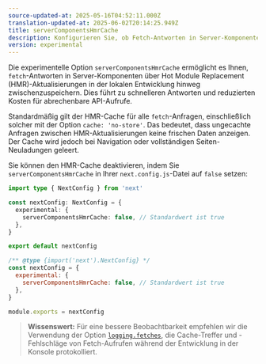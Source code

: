 ```yaml
---
source-updated-at: 2025-05-16T04:52:11.000Z
translation-updated-at: 2025-06-02T20:14:25.949Z
title: serverComponentsHmrCache
description: Konfigurieren Sie, ob Fetch-Antworten in Server-Komponenten über HMR-Aktualisierungsanfragen hinweg zwischengespeichert werden.
version: experimental
---
```


Die experimentelle Option `serverComponentsHmrCache` ermöglicht es Ihnen, `fetch`-Antworten in Server-Komponenten über Hot Module Replacement (HMR)-Aktualisierungen in der lokalen Entwicklung hinweg zwischenzuspeichern. Dies führt zu schnelleren Antworten und reduzierten Kosten für abrechenbare API-Aufrufe.

Standardmäßig gilt der HMR-Cache für alle `fetch`-Anfragen, einschließlich solcher mit der Option `cache: 'no-store'`. Das bedeutet, dass ungecachte Anfragen zwischen HMR-Aktualisierungen keine frischen Daten anzeigen. Der Cache wird jedoch bei Navigation oder vollständigen Seiten-Neuladungen geleert.

Sie können den HMR-Cache deaktivieren, indem Sie `serverComponentsHmrCache` in Ihrer `next.config.js`-Datei auf `false` setzen:

```ts filename="next.config.ts" switcher
import type { NextConfig } from 'next'

const nextConfig: NextConfig = {
  experimental: {
    serverComponentsHmrCache: false, // Standardwert ist true
  },
}

export default nextConfig
```

```js filename="next.config.js" switcher
/** @type {import('next').NextConfig} */
const nextConfig = {
  experimental: {
    serverComponentsHmrCache: false, // Standardwert ist true
  },
}

module.exports = nextConfig
```

> **Wissenswert:** Für eine bessere Beobachtbarkeit empfehlen wir die Verwendung der Option [`logging.fetches`](/docs/app/api-reference/config/next-config-js/logging), die Cache-Treffer und -Fehlschläge von Fetch-Aufrufen während der Entwicklung in der Konsole protokolliert.
